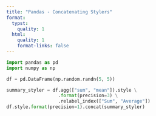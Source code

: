 ```yaml
---
title: "Pandas - Concatenating Stylers"
format:
  typst:
    quality: 1
  html:
    quality: 1
    format-links: false
---
```


```python
import pandas as pd
import numpy as np

df = pd.DataFrame(np.random.randn(5, 5))

summary_styler = df.agg(["sum", "mean"]).style \
                   .format(precision=3) \
                   .relabel_index(["Sum", "Average"])
df.style.format(precision=1).concat(summary_styler)
```
